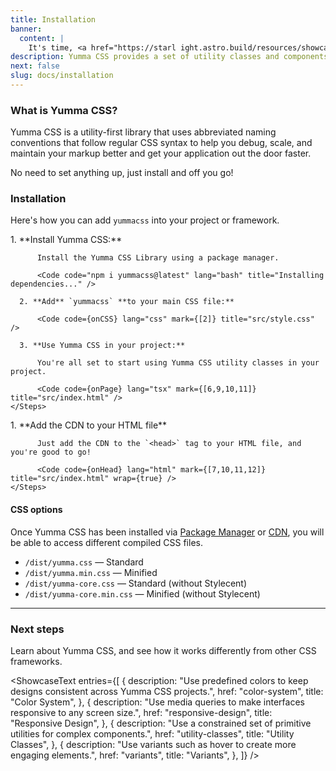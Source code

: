 ```yaml
---
title: Installation
banner:
  content: |
    It's time, <a href="https://starl ight.astro.build/resources/showcase/">Yumma CSS v2.1</a> has just been released.
description: Yumma CSS provides a set of utility classes and components to help you ship and build applications faster, whether you're designing static pages or dynamic components.
next: false
slug: docs/installation
---
```



### What is Yumma CSS?

Yumma CSS is a utility-first library that uses abbreviated naming conventions that follow regular CSS syntax to help you debug, scale, and maintain your markup better and get your application out the door faster.

No need to set anything up, just install and off you go!

### Installation

Here's how you can add `yummacss` into your project or framework.

<Tabs>
  <TabItem label="Package Manager" icon="seti:npm">
    <Steps>
      1. **Install Yumma CSS:**

          Install the Yumma CSS Library using a package manager.

          <Code code="npm i yummacss@latest" lang="bash" title="Installing dependencies..." />

      2. **Add** `yummacss` **to your main CSS file:**

          <Code code={onCSS} lang="css" mark={[2]} title="src/style.css" />

      3. **Use Yumma CSS in your project:**

          You're all set to start using Yumma CSS utility classes in your project.

          <Code code={onPage} lang="tsx" mark={[6,9,10,11]} title="src/index.html" />
    </Steps>

  </TabItem>

<TabItem label="Installation Guides" icon="open-book">
  <ShowcaseText
    entries={[
      {
        description: "A scalable web app framework.",
        href: "guides/angular",
        title: "Angular",
      },
      {
        description: "Modern static site builder.",
        href: "guides/astro",
        title: "Astro",
      },
      {
        description: "An advanced React framework.",
        href: "guides/nextjs",
        title: "Next.js",
      },
      {
        description: "Powerful framework for Vue.js apps.",
        href: "guides/nuxtjs",
        title: "Nuxt.js",
      },
      {
        description: "Lightweight React alternative.",
        href: "guides/preact",
        title: "Preact",
      },
      {
        description: "Library for interactive UIs.",
        href: "guides/react",
        title: "React",
      },
      {
        description: "High-performance reactive UI.",
        href: "guides/solidjs",
        title: "Solid.js",
      },
      {
        description: "Compiles to optimized JavaScript.",
        href: "guides/svelte",
        title: "Svelte",
      },
      {
        description: "Progressive UI framework.",
        href: "guides/vue",
        title: "Vue",
      },
      {
        description: "Dynamic server-side web apps.",
        href: "guides/dotnet",
        title: ".NET",
      },
    ]}
  />
</TabItem>

  <TabItem label="Try CDN" icon="seti:html">
    <Steps>
      1. **Add the CDN to your HTML file**

          Just add the CDN to the `<head>` tag to your HTML file, and you're good to go!

          <Code code={onHead} lang="html" mark={[7,10,11,12]} title="src/index.html" wrap={true} />
    </Steps>

  </TabItem>
</Tabs>

#### CSS options

Once Yumma CSS has been installed via [Package Manager](https://www.npmjs.com/package/yummacss) or [CDN](https://www.jsdelivr.com/package/npm/yummacss), you will be able to access different compiled CSS files.

- `/dist/yumma.css` — Standard
- `/dist/yumma.min.css` — Minified
- `/dist/yumma-core.css` — Standard (without Stylecent)
- `/dist/yumma-core.min.css` — Minified (without Stylecent)

---

### Next steps

Learn about Yumma CSS, and see how it works differently from other CSS frameworks.

<ShowcaseText
  entries={[
    {
      description:
        "Use predefined colors to keep designs consistent across Yumma CSS projects.",
      href: "color-system",
      title: "Color System",
    },
    {
      description:
        "Use media queries to make interfaces responsive to any screen size.",
      href: "responsive-design",
      title: "Responsive Design",
    },
    {
      description:
        "Use a constrained set of primitive utilities for complex components.",
      href: "utility-classes",
      title: "Utility Classes",
    },
    {
      description:
        "Use variants such as hover to create more engaging elements.",
      href: "variants",
      title: "Variants",
    },
  ]}
/>
